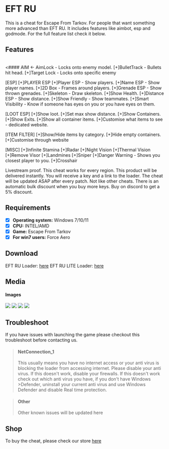 # EFT RU

This is a cheat for Escape From Tarkov. For people that want something more advanced than EFT RU.
It includes features like aimbot, esp and godmode. For the full feature list check it below.


## Features

<br />
<#### AIM
<- AimLock - Locks onto enemy model.
[+]BulletTrack - Bullets hit head.
[+]Target Lock - Locks onto specific enemy 

[ESP]
[+]PLAYER ESP
[+]Player ESP - Show players.
[+]Name ESP - Show player names.
[+]2D Box - Frames around players.
[+]Grenade ESP - Show thrown grenades.
[+]Skeleton - Draw skeleton.
[+]Show Health.
[+]Distance ESP - Show distance.
[+]Show Friendly - Show teammates.
[+]Smart Visibility - Know if someone has eyes on you or you have eyes on them.

[LOOT ESP]
[+]Show loot.
[+]Set max show distance.
[+]Show Containers.
[+]Show Exits.
[+]Show all container items.
[+]Customise what items to see - dedicated website.

[ITEM FILTER]
[+]Show/Hide items by category.
[+]Hide empty containers.
[+]Customise through website

[MISC]
[+]Infinite Stamina
[+]Radar
[+]Night Vision
[+]Thermal Vision
[+]Remove Visor
[+]Landmines
[+]Sniper
[+]Danger Warning - Shows you closest player to you.
[+]Crosshair

<Callout>
Livestream proof.
This cheat works for every region.
This product will be delivered instantly. You will receive a key and a link to the loader.
The cheat will be updated ASAP after every patch. Not like other cheats.
There is an automatic bulk discount when you buy more keys.
Buy on discord to get a 5% discount.
</Callout>

## Requirements

- [x] **Operating system:** Windows 7/10/11
- [x] **CPU:** INTEL/AMD
- [x] **Game:** Escape From Tarkov
- [x] **For win7 users:** Force Aero

## Download
EFT RU Loader: [here](https://mega.nz/file/J1QQySoB#U9JQA-CNDU-XYppkAeBOstDJcmiDiS9OCD2mcgns8jg)
EFT RU LITE Loader: [here](https://mega.nz/file/coByTRCQ#l8zAOUDp1xA-Eb180vwAAwQ6x1iL7HvkWvoGQLNPRUk)
## Media

#### Images


<Image src="/screen1.png" width={960} height={540}/>
<Image src="/screen2.png" width={960} height={540}/>
<Image src="/screen3.png" width={960} height={540}/>
<Image src="/screen4.png" width={960} height={540}/>


## Troubleshoot
If you have issues with launching the game please checkout this troubleshoot before contacting us.

>#### NetConnection_1
>This usually means you have no internet access or your anti virus is blocking the loader from accessing internet.
>Please disable your anti virus. If this doesn't work, disable your firewalls. If this doesn't work check out which anti virus you have, if you don't have Windows >Defender, uninstall your current anti virus and use Windows Defender and disable Real time protection.

>#### Other
>Other known issues will be updated here

## Shop
To buy the cheat, please check our store [here](https://monuzo.cc/)

